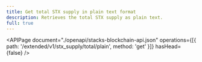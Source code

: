 ```yaml
---
title: Get total STX supply in plain text format
description: Retrieves the total STX supply as plain text.
full: true
---
```


<APIPage
  document="./openapi/stacks-blockchain-api.json"
  operations={[{ path: '/extended/v1/stx_supply/total/plain', method: 'get' }]}
  hasHead={false}
/>

